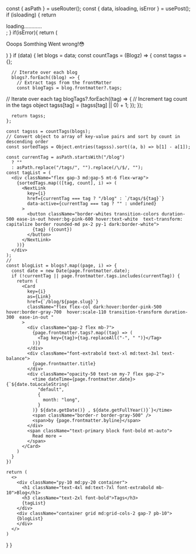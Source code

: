 
 
  
  const { asPath } = useRouter();
  const { data, isloading, isError } = usePost();
if (isloading) {
return <div>loading............</div>;
}
if(isError){
  return (<div className="flex justify-center mt-10">
  <p>Ooops Somthing Went wrong!😳</p>
  </div>)
}
if (data) {
let blogs = data;
const countTags = (Blogz) => {
const tagss = {};

      // Iterate over each blog
      blogs?.forEach((blog) => {
        // Extract tags from the frontMatter
        const blogTags = blog.frontmatter?.tags;

// Iterate over each tag
blogTags?.forEach((tag) => {
// Increment tag count in the tags object
tagss[tag] = (tagss[tag] || 0) + 1;
});
});

      return tagss;
    };

    const tagsss = countTags(blogs);
    // Convert object to array of key-value pairs and sort by count in descending order
    const sortedTags = Object.entries(tagsss).sort((a, b) => b[1] - a[1]);

    const currentTag = asPath.startsWith("/blog")
      ? ""
      : asPath.replace("/tags/", "").replace(/\/$/, "");
    const tagList = (
      <div className="flex gap-3 md:gap-5 mt-6 flex-wrap">
        {sortedTags.map(([tag, count], i) => (
          <NextLink
            key={i}
            href={currentTag === tag ? "/blog" : `/tags/${tag}`}
            data-active={currentTag === tag ? "" : undefined}
          >
            <button className="border-whites transition-colors duration-500 ease-in-out hover:bg-pink-600 hover:text-white  text-transform: capitalize border rounded-md px-2 py-1 dark:border-white">
              {tag} ({count})
            </button>
          </NextLink>
        ))}
      </div>
    );
    //
    const blogList = blogs?.map((page, i) => {
      const date = new Date(page.frontmatter.date);
      if (!currentTag || page.frontmatter.tags.includes(currentTag)) {
        return (
          <Card
            key={i}
            as={Link}
            href={`/blog/${page.slug}`}
            className="flex flex-col dark:hover:border-pink-500 hover:border-gray-700  hover:scale-110 transition-transform duration-300  ease-in-out "
          >
            <div className="gap-2 flex mb-7">
              {page.frontmatter.tags?.map((tag) => (
                <Tag key={tag}>{tag.replaceAll("-", " ")}</Tag>
              ))}
            </div>
            <div className="font-extrabold text-xl md:text-3xl text-balance">
              {page.frontmatter.title}
            </div>
            <div className="opacity-50 text-sm my-7 flex gap-2">
              <time dateTime={page.frontmatter.date}>{`${date.toLocaleString(
                "default",
                {
                  month: "long",
                }
              )} ${date.getDate()} , ${date.getFullYear()}`}</time>
              <span className="border-r border-gray-500" />
              <span>by {page.frontmatter.byline}</span>
            </div>
            <span className="text-primary block font-bold mt-auto">
              Read more →
            </span>
          </Card>
        )
      }
    })

    return (
      <>
        <div className="py-10 md:py-20 container">
          <h1 className="text-4xl md:text-7xl font-extrabold mb-10">Blog</h1>
          <h3 className="text-2xl font-bold">Tags</h3>
          {tagList}
        </div>
        <div className="container grid md:grid-cols-2 gap-7 pb-10">
        {blogList}
        </div>
      </>
    )

}
}


